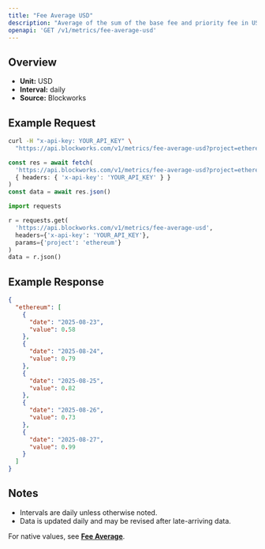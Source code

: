 ```yaml
---
title: "Fee Average USD"
description: "Average of the sum of the base fee and priority fee in USD that day"
openapi: 'GET /v1/metrics/fee-average-usd'
---
```


## Overview

- **Unit:** USD
- **Interval:** daily
- **Source:** Blockworks

## Example Request

<CodeGroup>

```bash cURL
curl -H "x-api-key: YOUR_API_KEY" \
  "https://api.blockworks.com/v1/metrics/fee-average-usd?project=ethereum"
```

```typescript TypeScript
const res = await fetch(
  'https://api.blockworks.com/v1/metrics/fee-average-usd?project=ethereum',
  { headers: { 'x-api-key': 'YOUR_API_KEY' } }
)
const data = await res.json()
```

```python Python
import requests

r = requests.get(
  'https://api.blockworks.com/v1/metrics/fee-average-usd',
  headers={'x-api-key': 'YOUR_API_KEY'},
  params={'project': 'ethereum'}
)
data = r.json()
```

</CodeGroup>

## Example Response

```json
{
  "ethereum": [
    {
      "date": "2025-08-23",
      "value": 0.58
    },
    {
      "date": "2025-08-24",
      "value": 0.79
    },
    {
      "date": "2025-08-25",
      "value": 0.82
    },
    {
      "date": "2025-08-26",
      "value": 0.73
    },
    {
      "date": "2025-08-27",
      "value": 0.99
    }
  ]
}
```

## Notes
- Intervals are daily unless otherwise noted.
- Data is updated daily and may be revised after late-arriving data.


<Note>For native values, see **[Fee Average](./fee-average)**.</Note>